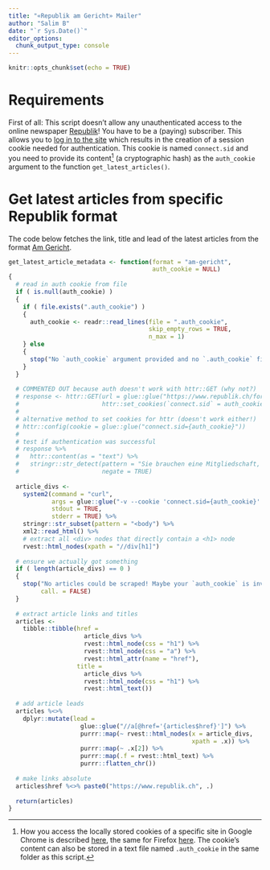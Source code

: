 ```yaml
---
title: "«Republik am Gericht» Mailer"
author: "Salim B"
date: "`r Sys.Date()`"
editor_options:
  chunk_output_type: console
---
```


```r
knitr::opts_chunk$set(echo = TRUE)
```

# Requirements

First of all: This script doesn't allow any unauthenticated access to the online newspaper [Republik](https://www.republik.ch/)! You have to be a (paying) subscriber. This allows you to [log in to the site](https://www.republik.ch/anmelden) which results in the creation of a session cookie needed for authentication. This cookie is named `connect.sid`  and you need to provide its content[^view-cookie] (a cryptographic hash) as the `auth_cookie` argument to the function `get_latest_articles()`.


[^view-cookie]: How you access the locally stored cookies of a specific site in Google Chrome is described [here](https://developers.google.com/web/tools/chrome-devtools/storage/cookies), the same for Firefox [here](https://developer.mozilla.org/docs/Tools/Storage_Inspector). The cookie's content can also be stored in a text file named `.auth_cookie` in the same folder as this script.


# Get latest articles from specific Republik format

The code below fetches the link, title and lead of the latest articles from the format [Am Gericht](https://www.republik.ch/format/am-gericht).

```r
get_latest_article_metadata <- function(format = "am-gericht",
                                        auth_cookie = NULL)
{
  # read in auth cookie from file
  if ( is.null(auth_cookie) )
  {
    if ( file.exists(".auth_cookie") )
    {
      auth_cookie <- readr::read_lines(file = ".auth_cookie",
                                       skip_empty_rows = TRUE,
                                       n_max = 1)
    } else
    {
      stop("No `auth_cookie` argument provided and no `.auth_cookie` file found either!")
    }
  }
  
  # COMMENTED OUT because auth doesn't work with httr::GET (why not?)
  # response <- httr::GET(url = glue::glue("https://www.republik.ch/format/{format}"),
  #                       httr::set_cookies(`connect.sid` = auth_cookie))
  #
  # alternative method to set cookies for httr (doesn't work either!)
  # httr::config(cookie = glue::glue("connect.sid={auth_cookie}"))
  #
  # test if authentication was successful
  # response %>%
  #   httr::content(as = "text") %>%
  #   stringr::str_detect(pattern = "Sie brauchen eine Mitgliedschaft, um die Beiträge zu lesen.",
  #                       negate = TRUE)
  
  article_divs <-
    system2(command = "curl",
            args = glue::glue("-v --cookie 'connect.sid={auth_cookie}' https://www.republik.ch/format/{format}"),
            stdout = TRUE,
            stderr = TRUE) %>%
    stringr::str_subset(pattern = "<body") %>%
    xml2::read_html() %>%
    # extract all <div> nodes that directly contain a <h1> node
    rvest::html_nodes(xpath = "//div[h1]")
  
  # ensure we actually got something
  if ( length(article_divs) == 0 )
  {
    stop("No articles could be scraped! Maybe your `auth_cookie` is invalid?",
         call. = FALSE)
  }
  
  # extract article links and titles
  articles <-
    tibble::tibble(href =
                     article_divs %>%
                     rvest::html_node(css = "h1") %>%
                     rvest::html_node(css = "a") %>%
                     rvest::html_attr(name = "href"),
                   title =
                     article_divs %>%
                     rvest::html_node(css = "h1") %>%
                     rvest::html_text())
  
  # add article leads
  articles %<>%
    dplyr::mutate(lead =
                    glue::glue("//a[@href='{articles$href}']") %>%
                    purrr::map(~ rvest::html_nodes(x = article_divs,
                                                   xpath = .x)) %>%
                    purrr::map(~ .x[2]) %>%
                    purrr::map(.f = rvest::html_text) %>%
                    purrr::flatten_chr())
  
  # make links absolute
  articles$href %<>% paste0("https://www.republik.ch", .)
  
  return(articles)
}
```
